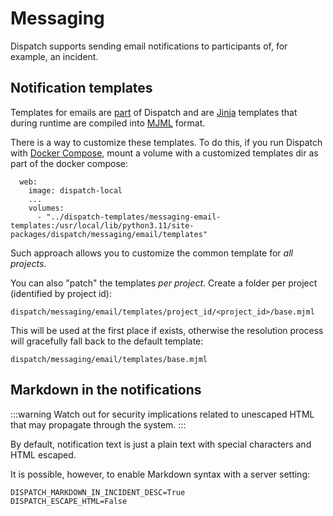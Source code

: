 # Messaging

Dispatch supports sending email notifications to participants of, for example, an incident.

## Notification templates

Templates for emails are [part](https://github.com/Netflix/dispatch/tree/main/src/dispatch/messaging/email/templates) of Dispatch
and are [Jinja](https://jinja.palletsprojects.com/) templates that during runtime are compiled into [MJML](https://mjml.io/) format.

There is a way to customize these templates. To do this, if you run Dispatch with [Docker Compose](https://github.com/Netflix/dispatch-docker/),
mount a volume with a customized templates dir as part of the docker compose:

```
  web:
    image: dispatch-local
    ...
    volumes:
      - "../dispatch-templates/messaging-email-templates:/usr/local/lib/python3.11/site-packages/dispatch/messaging/email/templates"
```

Such approach allows you to customize the common template for _all projects_.

You can also "patch" the templates _per project_. Create a folder per project (identified by project id):

```
dispatch/messaging/email/templates/project_id/<project_id>/base.mjml
```

This will be used at the first place if exists,
otherwise the resolution process will gracefully fall back to the default template:

```
dispatch/messaging/email/templates/base.mjml
```

## Markdown in the notifications

:::warning
Watch out for security implications related to unescaped HTML that may propagate through the system.
:::

By default, notification text is just a plain text with special characters and HTML escaped.

It is possible, however, to enable Markdown syntax with a server setting:

```
DISPATCH_MARKDOWN_IN_INCIDENT_DESC=True
DISPATCH_ESCAPE_HTML=False
```
